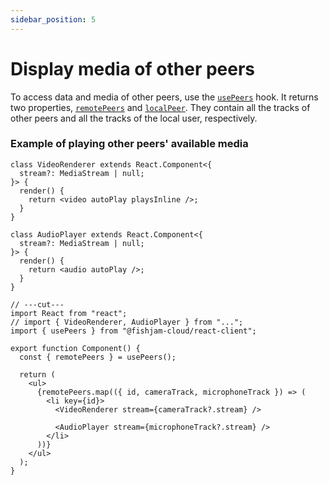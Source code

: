 ```yaml
---
sidebar_position: 5
---
```


# Display media of other peers

To access data and media of other peers, use the [`usePeers`](/api/web/functions/usePeers) hook.
It returns two properties, [`remotePeers`](/api/web/functions/usePeers) and [`localPeer`](/api/web/functions/usePeers).
They contain all the tracks of other peers and all the tracks of the local user, respectively.

### Example of playing other peers' available media

```tsx
class VideoRenderer extends React.Component<{
  stream?: MediaStream | null;
}> {
  render() {
    return <video autoPlay playsInline />;
  }
}

class AudioPlayer extends React.Component<{
  stream?: MediaStream | null;
}> {
  render() {
    return <audio autoPlay />;
  }
}

// ---cut---
import React from "react";
// import { VideoRenderer, AudioPlayer } from "...";
import { usePeers } from "@fishjam-cloud/react-client";

export function Component() {
  const { remotePeers } = usePeers();

  return (
    <ul>
      {remotePeers.map(({ id, cameraTrack, microphoneTrack }) => (
        <li key={id}>
          <VideoRenderer stream={cameraTrack?.stream} />

          <AudioPlayer stream={microphoneTrack?.stream} />
        </li>
      ))}
    </ul>
  );
}
```
